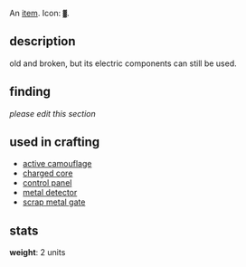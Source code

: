 {{FixTitle}}
An [[items|item]]. Icon: <code><nowiki>▓</nowiki></code>.

== description ==

old and broken, but its electric components can still be used.

== finding ==

''please edit this section''

== used in crafting ==

* [[active camouflage]]
* [[charged core]]
* [[control panel]]
* [[metal detector]]
* [[scrap metal gate]]

== stats ==

'''weight''': 2 units